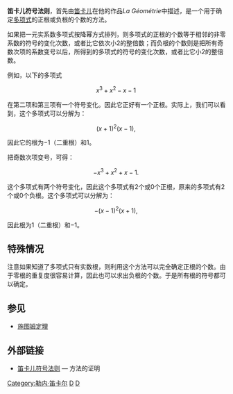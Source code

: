 '''笛卡儿符号法则'''，首先由[[笛卡儿|笛卡儿]]在他的作品''La Géométrie''中描述，是一个用于确定[[多项式|多项式]]的正根或负根的个数的方法。

如果把一元实系数多项式按降幂方式排列，则多项式的正根的个数等于相邻的非零系数的符号的变化次数，或者比它依次小2的整倍数；而负根的个数则是把所有奇数次项的系数变号以后，所得到的多项式的符号的变化次数，或者比它小2的整倍数。

例如，以下的多项式

:<math>x^3 + x^2 - x - 1 \,</math>

在第二项和第三项有一个符号变化。因此它正好有一个正根。实际上，我们可以看到，这个多项式可以分解为：

:<math>(x + 1)^{2}(x - 1), \,</math>

因此它的根为−1（二重根）和1。

把奇数次项变号，可得：

:<math>-x^3 + x^2 + x - 1. \,</math>

这个多项式有两个符号变化，因此这个多项式有2个或0个正根，原来的多项式有2个或0个负根。这个多项式可以分解为： 

:<math>-(x - 1)^{2}(x + 1), \,</math>

因此根为1（二重根）和−1。

==特殊情况==

注意如果知道了多项式只有实数根，则利用这个方法可以完全确定正根的个数。由于零根的重复度很容易计算，因此也可以求出负根的个数。于是所有根的符号都可以确定。

==参见==
*[[施图姆定理|施图姆定理]]

==外部链接==
*[http://www.cut-the-knot.org/fta/ROS2.shtml 笛卡儿符号法则] — 方法的证明

[[Category:勒内·笛卡尔|Category:勒内·笛卡尔]]
[[Category:多项式|D]]
[[Category:代数定理|D]]

{{planetmath|urlid=descartesruleofsigns|title=Descartes' rule of signs}}